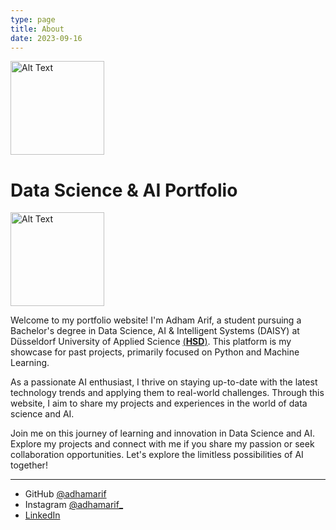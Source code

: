 ```yaml
---
type: page
title: About
date: 2023-09-16
---
```

<img src="../public/images/clean_pic.png" alt="Alt Text" width="150" height="150" />

# Data Science & AI Portfolio

<img src="../public/images/clean_pic.png" alt="Alt Text" width="150" height="150" />

Welcome to my portfolio website! I'm Adham Arif, a student pursuing a Bachelor's degree in Data Science, 
AI & Intelligent Systems (DAISY) at Düsseldorf University of Applied Science [(**HSD**)](https://medien.hs-duesseldorf.de/studium/studiengaenge/bdaisy/Seiten/bdaisy_en.aspx).
This platform is my showcase for past projects, primarily focused on Python and Machine Learning.

As a passionate AI enthusiast, I thrive on staying up-to-date with the latest technology trends and applying them to real-world challenges. Through this website, I aim to share my projects and experiences in the world of data science and AI.

Join me on this journey of learning and innovation in Data Science and AI. Explore my projects and connect with me if you share my passion or seek collaboration opportunities. Let's explore the limitless possibilities of AI together!

---

- GitHub [@adhamarif](https://github.com/adhamarif)
- Instagram [@adhamarif_](https://instagram.com/adhamarif_)
- [LinkedIn](https://www.linkedin.com/in/adham-arif-18985a204/)

